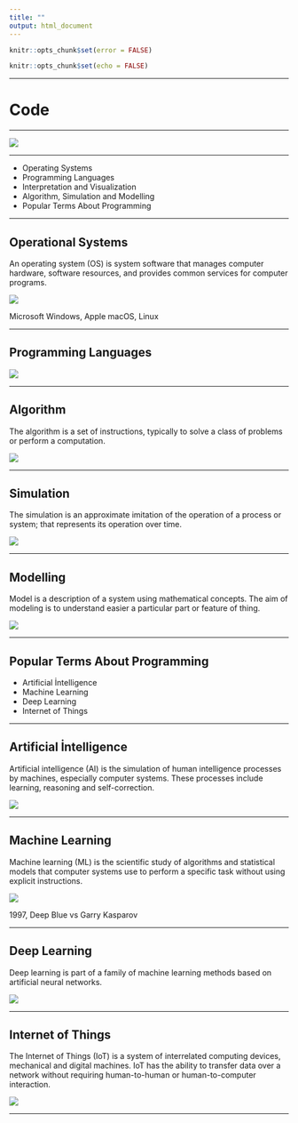 ```yaml
---
title: ""
output: html_document
---
```


```r
knitr::opts_chunk$set(error = FALSE)
```

```r
knitr::opts_chunk$set(echo = FALSE)
```

***

# **Code**

***

![](Presentation/code.png)


***


- Operating Systems
- Programming Languages
- Interpretation and Visualization
- Algorithm, Simulation and Modelling
- Popular Terms About Programming


***

## **Operational Systems**

An operating system (OS) is system software that manages computer hardware, software resources, and provides common services for computer programs.

![](Presentation/os.png)

Microsoft Windows, Apple macOS, Linux 

***

## **Programming Languages**

![](Presentation/languages.png)


***

##  **Algorithm**

The algorithm is a set of instructions, typically to solve a class of problems or perform a computation.

![](Presentation/algorithm.png)


***

## **Simulation**

The simulation is an approximate imitation of the operation of a process or system; that represents its operation over time.

![](Presentation/simulation.jpg)

***

## **Modelling**

Model is a description of a system using mathematical concepts. The aim of modeling is to understand easier a particular part or feature of thing.

![](Presentation/model.png)

***

##  **Popular Terms About Programming**

-	Artificial İntelligence
-	Machine Learning
-	Deep Learning
-	Internet of Things

***

##  **Artificial İntelligence**

Artificial intelligence (AI) is the simulation of human intelligence processes by machines, especially computer systems. These processes include learning, reasoning and self-correction.

![](Presentation/ai.png)

***

##  **Machine Learning**

Machine learning (ML) is the scientific study of algorithms and statistical models that computer systems use to perform a specific task without using explicit instructions.

![](Presentation/machine.jpg)

1997, Deep Blue vs Garry Kasparov

***

##  **Deep Learning**

Deep learning is part of a family of machine learning methods based on artificial neural networks.

![](Presentation/deep.jpg)

***

##  **Internet of Things**

The Internet of Things (IoT) is a system of interrelated computing devices, mechanical and digital machines. IoT has the ability to transfer data over a network without requiring human-to-human or human-to-computer interaction.

![](Presentation/iot.png)

***
